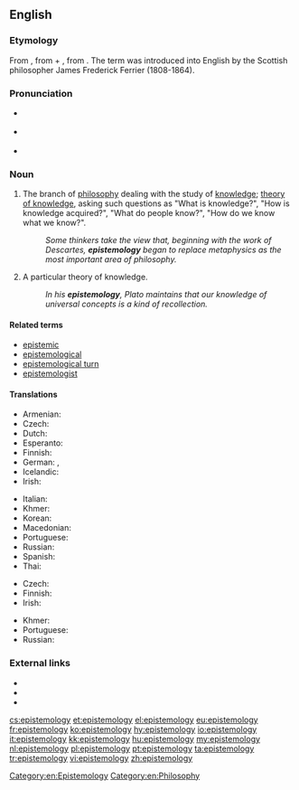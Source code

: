 ==English==
{{wikipedia}}

===Etymology===
From {{etyl|grc}} {{term|ἐπιστήμη||science, knowledge|tr=epistēmē|lang=grc|sc=polytonic}}, from {{term|ἐπίσταμαι||I know|tr=epistamai|lang=grc|sc=polytonic}} + {{term|-λογία||discourse|tr=logia|lang=grc|sc=polytonic}}, from {{term|λέγω||I speak|tr=legō|lang=grc|sc=polytonic}}. The term was introduced into English by the Scottish philosopher James Frederick Ferrier (1808-1864).

===Pronunciation===
* {{a|US}} {{IPA|/ɪˌpɪstəˈmɑlədʒi/}}
* {{a|Aus}} {{IPA|/ɛˌpɪstiːˈmɔlədʒi/}}
* {{audio|En-uk-epistemology.ogg|Audio (UK)}}

===Noun===
{{en-noun|epistemolog|ies}}

# {{uncountable}} The branch of [[philosophy]] dealing with the study of [[knowledge]]; [[theory of knowledge]], asking such questions as "What is knowledge?", "How is knowledge acquired?", "What do people know?", "How do we know what we know?".
#: ''Some thinkers take the view that, beginning with the work of Descartes, '''epistemology''' began to replace metaphysics as the most important area of philosophy.''
# {{countable}} A particular theory of knowledge.
#: ''In his '''epistemology''', Plato maintains that our knowledge of universal concepts is a kind of recollection.''

====Related terms====
* [[epistemic]]
* [[epistemological]]
* [[epistemological turn]]
* [[epistemologist]]

====Translations====
{{trans-top|branch of philosophy dealing with the study of knowledge}}
* Armenian: {{t|hy|իմացաբանություն|tr=imacʿabanutʿyun|sc=Armn}}
* Czech: {{t-|cs|epistemologie|f}}
* Dutch: {{t|nl|Kennistheorie}}
* Esperanto: {{t|eo|sciteorio}}
* Finnish: {{t|fi|tietoteoria}}
* German: {{t-|de|Erkenntnistheorie|f}}, {{t|de|Epistemologie}}
* Icelandic: {{t|is|þekkingarfræði|f}}
* Irish: {{t|ga|eipistéimeolaíocht|f}}
{{trans-mid}}
* Italian: {{t+|it|epistemologia|f}}
* Khmer: {{t|km|ជ្ញានវិទ្យា|sc=Khmr}}
* Korean: {{t|ko|인식론|tr=insingnon|sc=Kore}}
* Macedonian: {{t|mk|епистемологија|f|tr=epistemológija}}
* Portuguese: {{t+|pt|epistemologia|f}}
* Russian: {{t|ru|эпистемология|f|tr=epist'emológija}}
* Spanish: {{t|es|gnoseología|f}}
* Thai: {{t|th|ญาณวิทยา}}
{{trans-bottom}}

{{trans-top|particular theory of knowledge}}
* Czech: {{t-|cs|epistemologie|f}}
* Finnish: {{t|fi|tietoteoria}}
* Irish: {{t|ga|eipistéimeolaíocht|f}}
{{trans-mid}}
* Khmer: {{t|km|ទ្រឹស្ដីញាណ|sc=Khmr}}
* Portuguese: {{t+|pt|epistemologia|f}}
* Russian: {{t|ru|эпистемология|f|tr=epist'emológija}}
{{trans-bottom}}

===External links===
* {{R:Webster 1913}}
* {{R:Century 1911}}
* {{R:OneLook}}

[[Category:en:Epistemology]]
[[Category:en:Philosophy]]

[[cs:epistemology]]
[[et:epistemology]]
[[el:epistemology]]
[[eu:epistemology]]
[[fr:epistemology]]
[[ko:epistemology]]
[[hy:epistemology]]
[[io:epistemology]]
[[it:epistemology]]
[[kk:epistemology]]
[[hu:epistemology]]
[[my:epistemology]]
[[nl:epistemology]]
[[pl:epistemology]]
[[pt:epistemology]]
[[ta:epistemology]]
[[tr:epistemology]]
[[vi:epistemology]]
[[zh:epistemology]]